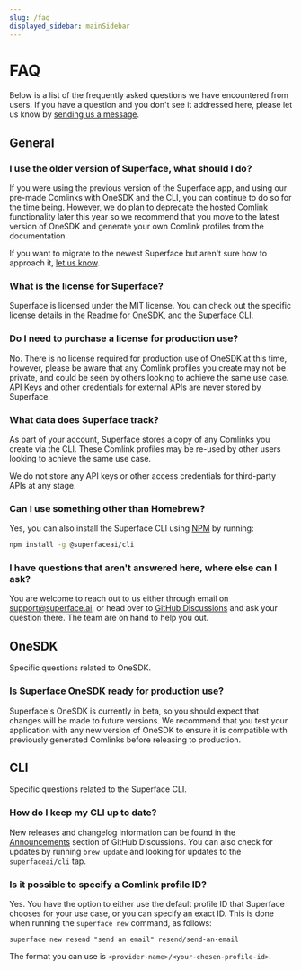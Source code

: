 ```yaml
---
slug: /faq
displayed_sidebar: mainSidebar
---
```


# FAQ

Below is a list of the frequently asked questions we have encountered from users. If you have a question and you don't see it addressed here, please let us know by [sending us a message](./support).

## General

### I use the older version of Superface, what should I do?

If you were using the previous version of the Superface app, and using our pre-made Comlinks with OneSDK and the CLI, you can continue to do so for the time being. However, we do plan to deprecate the hosted Comlink functionality later this year so we recommend that you move to the latest version of OneSDK and generate your own Comlink profiles from the documentation.

If you want to migrate to the newest Superface but aren't sure how to approach it, [let us know](./support).

### What is the license for Superface?

Superface is licensed under the MIT license. You can check out the specific license details in the Readme for [OneSDK](https://github.com/superfaceai/one-sdk/blob/main/LICENSE), and the [Superface CLI](https://github.com/superfaceai/cli/blob/main/LICENSE).

### Do I need to purchase a license for production use?

No. There is no license required for production use of OneSDK at this time, however, please be aware that any Comlink profiles you create may not be private, and could be seen by others looking to achieve the same use case. API Keys and other credentials for external APIs are never stored by Superface.

### What data does Superface track?

As part of your account, Superface stores a copy of any Comlinks you create via the CLI. These Comlink profiles may be re-used by other users looking to achieve the same use case.

We do not store any API keys or other access credentials for third-party APIs at any stage.

### Can I use something other than Homebrew?

Yes, you can also install the Superface CLI using [NPM](https://npmjs.org) by running:

```bash
npm install -g @superfaceai/cli
```

### I have questions that aren't answered here, where else can I ask?

You are welcome to reach out to us either through email on support@superface.ai, or head over to [GitHub Discussions](https://github.com/orgs/superfaceai/discussions) and ask your question there. The team are on hand to help you out.

## OneSDK

Specific questions related to OneSDK.

### Is Superface OneSDK ready for production use?

Superface's OneSDK is currently in beta, so you should expect that changes will be made to future versions. We recommend that you test your application with any new version of OneSDK to ensure it is compatible with previously generated Comlinks before releasing to production.

## CLI

Specific questions related to the Superface CLI.

### How do I keep my CLI up to date?

New releases and changelog information can be found in the [Announcements](https://github.com/orgs/superfaceai/discussions/categories/announcements) section of GitHub Discussions. You can also check for updates by running `brew update` and looking for updates to the `superfaceai/cli` tap.

### Is it possible to specify a Comlink profile ID?

Yes. You have the option to either use the default profile ID that Superface chooses for your use case, or you can specify an exact ID. This is done when running the `superface new` command, as follows:

```shell
superface new resend "send an email" resend/send-an-email
```

The format you can use is `<provider-name>/<your-chosen-profile-id>`.
